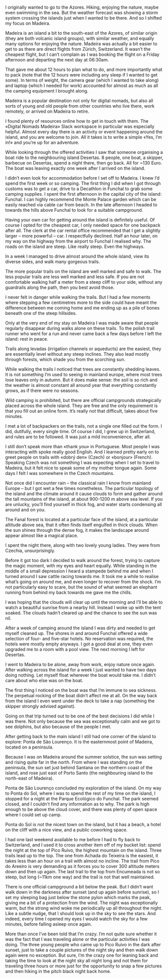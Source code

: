 
I originally wanted to go to the Azores. Hiking, enjoying the nature, maybe even
swimming in the sea. But the weather forecast was showing a storm system
crossing the islands just when I wanted to be there. And so I shifted my focus
on Madeira.

Madeira is an island a bit to the south-east of the Azores, of similar origin
(they are both volcanic island groups), with similar weather, and equally many
options for enjoying the nature. Madeira was actually a bit easier to get to as
there are direct flights from Zürich, Switzerland. It wasn’t the cheapest
flight, but I can’t complain as I was booking the flight on a Friday afternoon
and departing the next day at 06:30am.

That gave me about 12 hours to plan what to do, and more importantly what to
pack (note that the 12 hours were including any sleep if I wanted to get some).
In terms of weight, the camera gear (which I wanted to take along) and laptop
(which I needed for work) accounted for almost as much as all the camping
equipment I brought along.

Madeira is a popular destination not only for digital nomads, but also all sorts
of young and old people from other countries who live there, work remotely, or
arrived on Madeira to retire.

I found plenty of resources online how to get in touch with them. The «Digital
Nomads Madeira» Slack workspace in particular was especially helpful. Almost
every day there is an activity or event happening around the island, and you are
welcome to join. All it takes is to write a simple «Yes, I’m in!» and you’re up
for an adventure.

While looking through the offered activities I saw that someone organising a
boat ride to the neighbouring island Desertas. 8 people, one boat, a skipper,
barbecue on Desertas, spend a night there, then go back. All for ~130 Euro. The
boat was leaving exactly one week after I arrived on the island.

I didn’t even look for accommodation before I set off to Madeira. I knew I’d
spend the first week or so camping. The first thing I did when I got through
customs was to get a car, drive to a Decathlon in Funchal to grab some camping
supplies. I spent the first afternoon in the capital city of the island:
Funchal. I can highly recommend the Monte Palace garden which can be easily
reached via cable car from beach. In the late afternoon I headed to towards the
hills above Funchal to look for a suitable campground.

Having your own car for getting around the island is definitely useful. Of
course I opted for the cheapest car, I only needed space for one backpack after
all. The clerk at the car rental office recommended that I get a slightly larger
– more powerful – car. I respectfully declined. Half an hour later, on my way on
the highway from the airport to Funchal I realised why. The roads on the island
are steep. Like really steep. Even the highways.

In a week I managed to drive almost around the whole island, view its diverse
sides, and walk many gorgeous trails.

The more popular trails on the island are well marked and safe to walk. The less
popular trails are less well marked and less safe. If you are not comfortable
walking half a meter from a steep cliff to your side, without any guardrails
along the path, then you best avoid those.

I never felt in danger while walking the trails. But I had a few moments where
stepping a few centimetres more to the side could have meant the difference
between me coming home and me ending up as a pile of bones beneath one of the
steep hillsides.

Only at the very end of my stay on Madeira I was made aware that people
regularly disappear during walks alone on these trails. To the polish trail
runner who went for a run and never came back a few days before I left the
island: rest in peace.

Trails along levadas (irrigation channels or aqueducts) are the easiest, they
are essentially level without any steep inclines. They also lead mostly through
forests, which shade you from the scorching sun.

While walking the trails I noticed that trees are constantly shedding leaves. It
is not something I’m used to seeing in mainland europe, where most trees lose
leaves only in autumn. But it does make sense: the soil is so rich and the
weather is almost constant all around year that everything constantly grows, as
if there were no seasons.

Wild camping is prohibited, but there are official campgrounds strategically
placed across the whole island. They are free and the only requirement is that
you fill out an online form. It’s really not that difficult, takes about five
minutes.

I met a lot of backpackers on the trails, not a single one filled out the form.
I did, dutifully, every single time. Of course I did, I grew up in Switzerland,
and rules are to be followed. It was just a mild inconvenience, after all. 

I still don’t speak more than «thank you» in Portuguese. Most people I was
interacting with spoke really good English. And I learned pretty early on to
greet people on trails with «dobrý den» (Czech) or «bonjour» (French). Speaking
Czech was not something I was expecting when I set to travel to Madeira, but it
felt nice to speak some of my mother tongue again. Some days I felt I was
somewhere in the Czech mountains.

Not once did I encounter rain – the classical rain I know from mainland Europe –
but I got wet a few times nonetheless. The particular topology of the island and
the climate around it cause clouds to form and gather around the tall mountains
of the island, at about 900-1200 m above sea level. If you are unlucky, you’ll
find yourself in thick fog, and water starts condensing all around and on you.

The Fanal forest is located at a particular face of the island, at a particular
altitude above sea, that it often finds itself engulfed in thick clouds. When
the sun shines through the dense fog, it makes the landscape around appear
almost like a magical place.

I spent the night there, along with two lovely young ladies. They were from
Czechia, unsurprisingly.

Before it got too dark I decided to walk around the forest, trying to capture
the magic moment, with my eyes and heart equally. While standing in the middle
of a small depression I heard a stampede behind me and when I turned around I
saw cattle racing towards me. It took me a while to realise what’s going on
around me, and even longer to recover from the shock. I’m not particularly easy
to scare, but the sound of what seemed an elephant running from behind my back
towards me gave me the chills.

I was hoping that the clouds will clear up until the morning and I’ll be able to
watch a beautiful sunrise from a nearby hill. Instead I woke up with the tent
soaked. The clouds hadn’t cleared up and the chance to see the sun was nil.

After a week of camping around the island I was dirty and needed to get myself
cleaned up. The shores in and around Funchal offered a wide selection of four-
and five-star hotels. No reservation was required, the hotels were mostly empty
anyways. I got a good deal at one, they even upgraded me to a room with a pool
view. The next morning I left for Desertas.

I went to Madeira to be alone, away from work, enjoy nature once again. After
walking across the island for a week I just wanted to have two days doing
nothing. Let myself float wherever the boat would take me. I didn’t care about
who else was on the boat.

The first thing I noticed on the boat was that I’m immune to sea sickness. The
perpetual rocking of the boat didn’t affect me at all. On the way back from the
island I even went under the deck to take a nap (something the skipper strongly
advised against).

Going on that trip turned out to be one of the best decisions I did while I was
there. Not only because the sea was exceptionally calm and we got to see
dolphins, but also because of the people I met.

After getting back to the main island I still had one corner of the island to
explore: Ponta de São Lourenço. It is the easternmost point of Madeira, located
on a peninsula.

Because I was on Madeira around the summer solstice, the sun was setting and
rising quite far in the north. From where I was standing on the peninsula, the
sun set just behind Santana on the northern coast of the island, and rose just
east of Porto Santo (the neighbouring island to the north-east of Madeira).

Ponta de São Lourenço concluded my exploration of the island. On my way to Ponta
do Sol, where I was to spend the rest of my time on the island, I stopped for a
night at the Parque Ecológico do Funchal. The park seemed closed, and I couldn’t
find any information as to why. The park is high enough to be above the cloud
cover, and there was plenty of open space where I could set up camp.

Ponta do Sol is not the nicest town on the island, but it has a beach, a hotel
on the cliff with a nice view, and a public coworking space.

I had one last weekend available to me before I had to fly back to Switzerland,
and I used it to cross another item off of my bucket list: spend the night at
the top of Pico Ruivo, the highest mountain on the island. Three trails lead up
to the top. The one from Achada do Teixeira is the easiest, it takes less than
an hour on a trail with almost no incline. The trail from Pico do Areeiro is
very demanding as it forces you to cover 300 altitude meters down and then up
again. The last trail to the top from Encumeada is not so steep, but long (~11km
one way) and the trail is not that well maintained.

There is one official campground a bit below the peak. But I didn’t want walk
down in the darkness after sunset (and up again before sunrise), so I set my
sleeping bag just below the stone pylon which marks the peak, giving me a bit of
a protection from the wind. The night was exceptionally warm, but the strong
wind woke me periodically up all throughout the night. Like a subtle nudge, that
I should look up in the sky to see the stars. And indeed, every time I opened my
eyes I would watch the sky for a few minutes, before falling asleep once again.

More than once I’ve been told that I’m crazy. I’m not quite sure whether it was
the fact that I was traveling alone or the particular activities I was doing.
The three young people who came up to Pico Ruivo in the dark after sunset, just
to take a couple pictures of the night sky and then walk down again were no
exception. But sure, I’m the crazy one for leaning back and taking the time to
look at the night sky all night long and not them for traveling three hours or
more just for the opportunity to snap a few pictures and then hiking in the
pitch black night back home.
